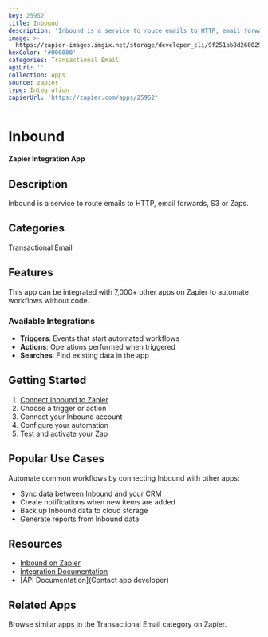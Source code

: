 ```yaml
---
key: 25952
title: Inbound
description: 'Inbound is a service to route emails to HTTP, email forwards, S3 or Zaps.'
image: >-
  https://zapier-images.imgix.net/storage/developer_cli/9f251bb8d260029ca4cb728c1bb8c219.png?auto=format%2Ccompress&ixlib=python-3.0.0&q=50
hexColor: '#000000'
categories: Transactional Email
apiUrl: ''
collection: Apps
source: zapier
type: Integration
zapierUrl: 'https://zapier.com/apps/25952'
---
```

# Inbound

**Zapier Integration App**

## Description

Inbound is a service to route emails to HTTP, email forwards, S3 or Zaps.

## Categories

Transactional Email

## Features

This app can be integrated with 7,000+ other apps on Zapier to automate workflows without code.

### Available Integrations

- **Triggers**: Events that start automated workflows
- **Actions**: Operations performed when triggered
- **Searches**: Find existing data in the app

## Getting Started

1. [Connect Inbound to Zapier](https://zapier.com/apps/25952)
2. Choose a trigger or action
3. Connect your Inbound account
4. Configure your automation
5. Test and activate your Zap

## Popular Use Cases

Automate common workflows by connecting Inbound with other apps:

- Sync data between Inbound and your CRM
- Create notifications when new items are added
- Back up Inbound data to cloud storage
- Generate reports from Inbound data

## Resources

- [Inbound on Zapier](https://zapier.com/apps/25952)
- [Integration Documentation](https://zapier.com/apps/25952/integrations)
- [API Documentation](Contact app developer)

## Related Apps

Browse similar apps in the Transactional Email category on Zapier.
